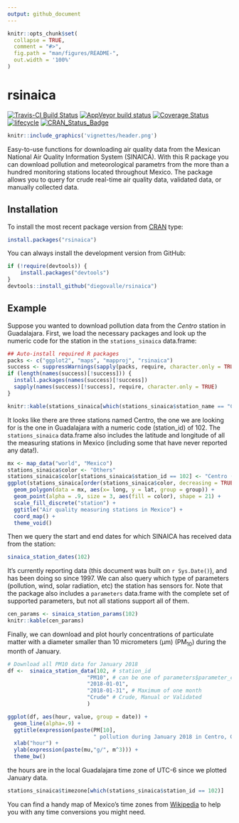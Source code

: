 ```yaml
---
output: github_document
---
```


<!-- README.md is generated from README.Rmd. Please edit that file -->

```r
knitr::opts_chunk$set(
  collapse = TRUE,
  comment = "#>",
  fig.path = "man/figures/README-",
  out.width = '100%'
)
```

# rsinaica

[![Travis-CI Build Status](https://travis-ci.org/diegovalle/rsinaica.svg?branch=master)](https://travis-ci.org/diegovalle/rsinaica) 
[![AppVeyor build status](https://ci.appveyor.com/api/projects/status/p281myk561l2kxgt?svg=true)](https://ci.appveyor.com/project/diegovalle/rsinaica/branch/master) 
[![Coverage Status](https://img.shields.io/codecov/c/github/diegovalle/rsinaica/master.svg)](https://codecov.io/github/diegovalle/rsinaica?branch=master)
[![lifecycle](https://img.shields.io/badge/lifecycle-maturing-blue.svg)](https://www.tidyverse.org/lifecycle/#maturing) 
[![CRAN\_Status\_Badge](https://www.r-pkg.org/badges/version-ago/rsinaica)](https://cran.r-project.org/package=rsinaica)

```r
knitr::include_graphics('vignettes/header.png')
```

Easy-to-use functions for downloading air quality data from the Mexican National 
Air Quality Information System (SINAICA). With this R package you can download pollution 
and meteorological parametrs from the more than a hundred monitoring stations located throughout Mexico. The package allows you to query for crude real-time air quality data, validated data, or manually collected data.

## Installation

To install the most recent package version from [CRAN](https://cran.r-project.org/package=rsinaica) type:

```r
install.packages("rsinaica")
```

You can always install the development version from GitHub:

```r
if (!require(devtools)) {
    install.packages("devtools")
}
devtools::install_github("diegovalle/rsinaica")
```

## Example

Suppose you wanted to download pollution data from the _Centro_ station in
Guadalajara. First, we load the necessary packages and look up the numeric code
for the station in the `stations_sinaica` data.frame:

```r
## Auto-install required R packages
packs <- c("ggplot2", "maps", "mapproj", "rsinaica")
success <- suppressWarnings(sapply(packs, require, character.only = TRUE))
if (length(names(success)[!success])) {
  install.packages(names(success)[!success])
  sapply(names(success)[!success], require, character.only = TRUE)
}

knitr::kable(stations_sinaica[which(stations_sinaica$station_name == "Centro"), 1:6])
```

It looks like there are three stations named Centro, the one we are looking for is the one in Guadalajara with a numeric code (station_id) of 102. The ```stations_sinaica``` data.frame also includes the latitude and longitude of all the measuring stations in Mexico (including some that have never reported any data!).

```r
mx <- map_data("world", "Mexico")
stations_sinaica$color <- "Others"
stations_sinaica$color[stations_sinaica$station_id == 102] <- "Centro (102)"
ggplot(stations_sinaica[order(stations_sinaica$color, decreasing = TRUE),], aes(lon, lat)) + 
  geom_polygon(data = mx, aes(x= long, y = lat, group = group)) +
  geom_point(alpha = .9, size = 3, aes(fill = color), shape = 21) + 
  scale_fill_discrete("station") +
  ggtitle("Air quality measuring stations in Mexico") +
  coord_map() + 
  theme_void()
```

Then we query the start and end dates for which SINAICA has received data from the station:

```r
sinaica_station_dates(102)
```

It's currently reporting data (this document was built on `r Sys.Date()`), and has been doing so since 1997. We can also query which type of parameters (pollution, wind, solar radiation, etc) the station has sensors for. Note that the package also includes a ```parameters```
data.frame with the complete set of supported parameters, but not all stations support all of them.

```r
cen_params <- sinaica_station_params(102)
knitr::kable(cen_params)
```

Finally, we can download and plot hourly concentrations of particulate matter with a diameter smaller than 10 micrometers (μm) (PM<sub>10</sub>) during the month of January.

```r
# Download all PM10 data for January 2018
df <-  sinaica_station_data(102, # station_id
                         "PM10", # can be one of parameters$parameter_code
                         "2018-01-01", 
                         "2018-01-31", # Maximum of one month
                         "Crude" # Crude, Manual or Validated
                         )

ggplot(df, aes(hour, value, group = date)) +
  geom_line(alpha=.9) +
  ggtitle(expression(paste(PM[10],
                           " pollution during January 2018 in Centro, Guadalajara, by hour"))) +
  xlab("hour") +
  ylab(expression(paste(mu,"g/", m^3))) +
  theme_bw()
```


the hours are in the local Guadalajara time zone of UTC-6 since we plotted January data.

```r
stations_sinaica$timezone[which(stations_sinaica$station_id == 102)]
```

You can find a handy map of Mexico's time zones from [Wikipedia](https://en.wikipedia.org/wiki/Time_in_Mexico) to help you with any time conversions you might need.
